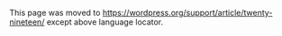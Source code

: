 This page was moved to https://wordpress.org/support/article/twenty-nineteen/ except above language locator.
<!--
[[File:Twenty-Nineteen-Business-In-Devices.jpeg|alt=Twenty Nineteen as a business site screenshot on desktop and mobile screen devices ]]

[https://wordpress.org/themes/twentynineteen/ Twenty Nineteen] is the new default theme for WordPress 5.0. At the core of Twenty Nineteen is its simple, sophisticated typography. The theme’s aesthetic is minimal and non-prescriptive, allowing it to work well in a variety of applications. For example: it is effective as an minimal, typography-driven blogging theme, but can also be adapted for use as a static business website.

== Quick Specs ==

* On a 1440px laptop screen, the main column width is up to 1032px wide with the one column layout.
* There is one widget area in the footer with a column width of 1032px.
* The recommended Featured Image size is 2000px wide by 1200px high.

== Full Block Editor Support ==

The block editor introduced in WordPress 5.0 grants users an unprecedented level of freedom to customize their site’s layout and design. In order to fully achieve their vision, users will need a new generation of flexible themes, built to take advantage of the creative freedom that the block editor offers. Twenty Nineteen is built with this in mind and includes both front-end and editor styles for all core blocks that ship with WordPress in 5.0. This means that what you see in the editor will look almost exactly like what you see on the front end.

[[File:Twenty-Nineteen-Post-Editor-Gutenberg.jpeg|alt=Screenshot showing blocks in the editor with Twenty Nineteen]]

== Site Logo ==

Twenty Nineteen supports a Site Logo which works great as an avatar for a personal blog or an business logo or icon. To modify it on your site, navigate to Customizer > Site Identity.

[[File:Twenty-Nineteen-Site-Logo.png|alt=Twenty Nineteen on the Site Identity screen in the Customizer]]

== Custom Colors ==

Twenty Nineteen uses a blue accent color by default. That color can be customized using a color hue slider. To explore the color options, navigate to Customizer > Colors.

[[File:Twenty-Nineteen-Color-Options.png|alt=Screenshot showing the color schemes for Twenty Nineteen theme (Blue and hue-based).]]

By default, Twenty Nineteen applies a color filter to featured images using the color selected here. This can be disabled by deselecting the "Apply a filter to featured images using the site's primary color" checkbox. Please not that when this option is disabled, the theme will still apply a black overlay on the featured image on single pages, in order to preserve the readability of the text that sits on top of the image.

== Language Support ==

Twenty Nineteen includes optimal font styles for many languages, thanks to feedback from the WordPress community. The theme uses local system fonts by default and makes adjustments to the typography for the following alphabets:

* Arabic
* Chinese
* Cyrillic
* Devanagari
* Greek
* Gujarati
* Hebrew
* Japanese
* Korean
* Thai

== Widgets ==

Twenty Nineteen includes a widget area below the site’s content, just above the footer.

[[File:Twenty-Nineteen-Widgets.png|alt=Example of widgets in the Twenty Nineteen theme.]]

On screens larger than 1168px wide, widgets in this area are automatically arranged into two columns. 

[[File:Twenty-Nineteen-Widgets-Large-Screen.png|alt=Example of widgets in the Twenty Nineteen Theme, as viewed on a wide screen.]]

== Add Social Icons ==

Twenty Nineteen includes a Social Icons Menu, where you can add links to your social media profiles that will be displayed as logos in the header. If you’re not familiar with this functionality, please check out the documentation from Twenty Fifteen [https://codex.wordpress.org/Twenty_Fifteen#Add_Social_Icons [1]].

The following services are supported by Twenty Nineteen’s Social Icons Menu:

* Behance
* Codepen
* DeviantArt
* DockerHub
* Digg
* Dribbble
* Dropbox
* Facebook
* Flickr
* Foursquare
* GitHub
* Google+
* Instagram
* LinkedIn
* Meanpath
* Medium
* Pinterest
* Periscope
* Pocket
* Reddit
* Skype
* SlideShare
* Snapchat
* SoundCloud
* Spotify
* StumbleUpon
* Tumblr
* Twitch
* Twitter
* Vimeo
* Vine
* VK
* WordPress
* Yelp
* YouTube

== Support & Resources ==

Get community help with Twenty Nineteen in its forum: https://wordpress.org/support/theme/twentynineteen

You can also read the theme's changelog. ''(Coming Soon)''
-->